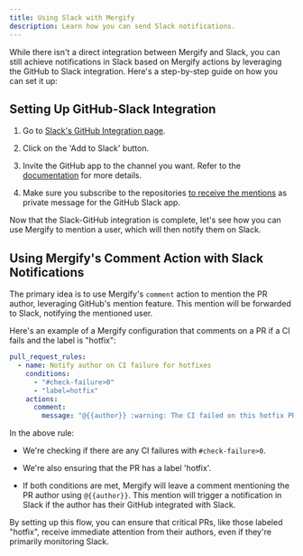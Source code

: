 ```yaml
---
title: Using Slack with Mergify
description: Learn how you can send Slack notifications.
---
```



<IntegrationLogo src={slackLogo} />

While there isn't a direct integration between Mergify and Slack, you can still
achieve notifications in Slack based on Mergify actions by leveraging the
GitHub to Slack integration. Here's a step-by-step guide on how you can set it
up:

## Setting Up GitHub-Slack Integration

1. Go to [Slack's GitHub Integration page](https://slack.github.com/).

2. Click on the 'Add to Slack' button.

3. Invite the GitHub app to the channel you want. Refer to the
   [documentation](https://github.com/integrations/slack/blob/master/README.md)
   for more details.

4. Make sure you subscribe to the repositories [to receive the
   mentions](https://github.com/integrations/slack/blob/master/README.md#mentions)
   as private message for the GitHub Slack app.

Now that the Slack-GitHub integration is complete, let's see how you can use
Mergify to mention a user, which will then notify them on Slack.

## Using Mergify's Comment Action with Slack Notifications

The primary idea is to use Mergify's `comment` action to mention the PR author,
leveraging GitHub's mention feature. This mention will be forwarded to Slack,
notifying the mentioned user.

Here's an example of a Mergify configuration that comments on a PR if a CI
fails and the label is "hotfix":

```yaml
pull_request_rules:
  - name: Notify author on CI failure for hotfixes
    conditions:
      - "#check-failure>0"
      - "label=hotfix"
    actions:
      comment:
        message: "@{{author}} :warning: The CI failed on this hotfix PR. Please review the issues and address them."
```

In the above rule:

- We're checking if there are any CI failures with `#check-failure>0`.

- We're also ensuring that the PR has a label 'hotfix'.

- If both conditions are met, Mergify will leave a comment mentioning the PR
  author using `@{{author}}`. This mention will trigger a notification in Slack
  if the author has their GitHub integrated with Slack.

By setting up this flow, you can ensure that critical PRs, like those labeled
"hotfix", receive immediate attention from their authors, even if they're
primarily monitoring Slack.

